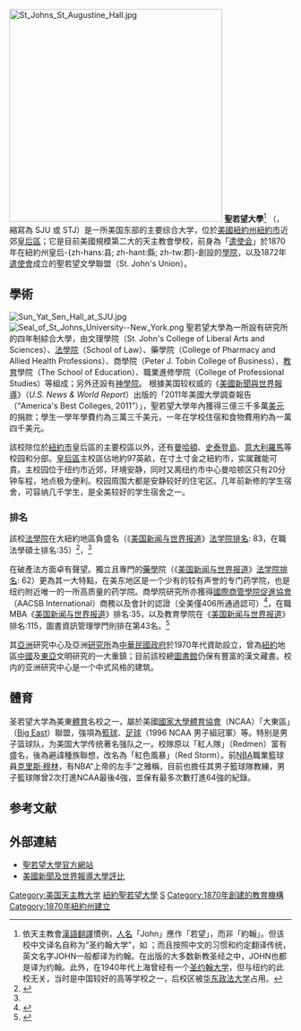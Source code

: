 {{otheruses|other=[[英語|英文]]校名相同但[[漢語|漢語]]譯名不同的其他[[大學|大學]]|聖約翰大學}}
{{noteta
|1 = zh-cn:圣约翰; zh-tw:聖若望;
}}
{{Infobox University
|Name=聖若望大學|
|EnglishName=St. John's University|
|SealImage=[[File:SJU_Emblem.jpg|File:SJU_Emblem.jpg]]|
|SealInfo=|
|Motto=|
|Established=1870年創校|
|Type=[[私立|私立]][[天主教|天主教]][[綜合大學|綜合大學]]|
|President=|
|Location=[[美國|美國]][[紐約市|紐約市]][[皇后區|皇后區]]|
|Campus=市區近郊|
|AreaTotal=|
|Department=六學院<br />學系<br />研究所|
|Faculty=|
|Professor=|
|Associate Professor=|
|Assistant Professor=|
|Lecturer=|
|Student=18,092|
|Undergraduate=15,092|
|Postgraduate=3,000|
|Website=http://www.stjohns.edu|
|Celebration=|
}}
[[File:St_Johns_St_Augustine_Hall.jpg|380x380px]]
'''聖若望大學'''<ref>依天主教會[[漢語|漢語]][[翻譯|翻譯]]慣例，[[人名|人名]]「John」應作「若望」，而非「約翰」。但该校中文译名自称为“圣约翰大学”，如 {{cite web | url=http://www.stjohns.edu/global/global-education/language-connection/language-connection-chinese/meet-student | title=Meet a Student | accessdate=2012-11-06 | archive-url=https://web.archive.org/web/20140523230627/http://www.stjohns.edu/global/global-education/language-connection/language-connection-chinese/meet-student | archive-date=2014-05-23 | dead-url=yes }}；而且按照中文的习惯和约定翻译传统，英文名字JOHN一般都译为约翰。在出版的大多数新教圣经之中，JOHN也都是译为约翰。此外，在1940年代上海曾经有一个[[圣约翰大学_(上海)|圣约翰大学]]，但与纽约的此校无关，当时是中国较好的高等学校之一，后校区被[[华东政法大学|华东政法大学]]占用。</ref>
（{{lang-en|St. John's University}}，縮寫為 SJU 或 STJ）是一所美国东部的主要综合大学，位於[[美國|美國]][[紐約州|紐約州]][[紐約市|紐約市]]近郊[[皇后區|皇后區]]；它是目前美國規模第二大的天主教會學校，前身為「[[遣使会|遣使会]]」於1870年在紐約州皇后-{zh-hans:县; zh-hant:縣; zh-tw:郡}-創設的[[學院_(學校)|學院]]，以及1872年[[遣使會|遣使會]]成立的聖若望文學聯盟（St. John's Union）。

== 學術==

[[File:Sun_Yat_Sen_Hall_at_SJU.jpg|thumb]]
[[File:Seal_of_St_Johns_University--New_York.png|thumb]]
聖若望大學為一所設有研究所的四年制綜合大學，由文理學院（St. John's College of Liberal Arts and Sciences）、[[圣约翰大学法学院|法學院]]（School of Law）、藥學院（College of Pharmacy and Allied Health Professions）、商學院（Peter J. Tobin College of Business）、[[教育|教育]]學院（The School of Education）、職業進修學院（College of Professional Studies）等組成；另外还設有[[神學院|神學院]]。
根據美国较权威的《[[美國新聞與世界報導|美國新聞與世界報導]]》（''U.S. News & World Report''）出版的「2011年美國大學調查報告（“America's Best Colleges, 2011”）」，聖若望大學年內獲得三億三千多萬[[美元|美元]]的捐款；學生一學年學費约為三萬三千美元，一年在学校住宿和食物費用約為一萬四千美元。

該校除位於[[紐約市|紐約市]]皇后區的主要校區以外，还有[[曼哈頓|曼哈頓]]、[[史泰登島|史泰登島]]、[[意大利|意大利]][[羅馬|羅馬]]等校园和分部。[[皇后區|皇后區]]主校區佔地約97英畝，在寸土寸金之紐約市，实属難能可貴。主校园位于纽约市近郊，环境安静，同时又离纽约市中心曼哈顿区只有20分钟车程，地点极为便利。校园周围大都是安静较好的住宅区。几年前新修的学生宿舍，可容纳几千学生，是全美较好的学生宿舍之一。
===排名===
該校[[圣约翰大学法学院|法學院]]在大紐約地區負盛名（《[[美国新闻与世界报道|美国新闻与世界报道]]》[[美国法学院排名|法学院排名]]: 83，在職法學碩士排名:35）<ref>{{Cite web|url = http://colleges.usnews.rankingsandreviews.com/best-colleges/st-john-s-university-new-york-195809/overall-rankings|title = 參考網站|accessdate = 2016-02-03|archive-date = 2015-12-08|archive-url = https://web.archive.org/web/20151208091431/http://colleges.usnews.rankingsandreviews.com/best-colleges/st-john-s-university-new-york-195809/overall-rankings|dead-url = no}}</ref>，<ref name="http://www.top-law-schools.com/rankings.html">{{cite web| url=http://www.top-law-schools.com/rankings.html| title=Top 2012 Law School Rankings| accessdate=2012-10-02| archive-date=2013-07-07| archive-url=https://web.archive.org/web/20130707060344/http://www.top-law-schools.com/rankings.html| dead-url=yes}}</ref>在破產法方面卓有聲望。獨立且專門的[[藥學|藥學]]院（《[[美国新闻与世界报道|美国新闻与世界报道]]》[[美国法学院排名|法学院排名]]: 62）更為其一大特點，在美东地区是一个少有的较有声誉的专门药学院，也是纽约附近唯一的一所高质量的药学院。商學院研究所亦獲得[[國際商管學院促進協會|國際商管學院促進協會]]（AACSB International）商務以及會計的認證（全美僅406所通過認可）<ref>{{Cite web|url = https://datadirect.aacsb.edu/public/profiles/profile.cfm?interstitialComplete=1&runReport=1&unitid=54885&userType=All|title = AACSB網站|access-date = 2016-02-03|archive-date = 2021-04-07|archive-url = https://web.archive.org/web/20210407085650/https://datadirect.aacsb.edu/public/profiles/profile.cfm?interstitialComplete=1&runReport=1&unitid=54885&userType=All|dead-url = no}}</ref>，在職MBA《[[美国新闻与世界报道|美国新闻与世界报道]]》排名:35，以及教育學院在《[[美国新闻与世界报道|美国新闻与世界报道]]》排名:115，圖書資訊管理學門則排在第43名。<ref>{{Cite web|url = http://grad-schools.usnews.rankingsandreviews.com/best-graduate-schools/top-library-information-science-programs/library-information-science-rankings/page+2|title = US NEWS RANKING|access-date = 2016-02-03|archive-date = 2016-08-02|archive-url = https://web.archive.org/web/20160802165547/http://grad-schools.usnews.rankingsandreviews.com/best-graduate-schools/top-library-information-science-programs/library-information-science-rankings/page+2|dead-url = no}}</ref>

其[[亞洲|亞洲]]研究中心及亞洲[[研究所|研究所]]為[[中華民國|中華民國]][[政府|政府]]於1970年代資助設立，曾為[[紐約|紐約]]地區[[中國|中國]]及[[東亞|東亞]]文明研究的一大重鎮；目前該校總[[圖書館|圖書館]]仍保有豐富的漢文藏書。校内的亚洲研究中心是一个中式风格的建筑。

== 體育 ==
圣若望大学為美東[[体育运动|體育]]名校之一，屬於美國[[國家大學體育協會|國家大學體育協會]]（NCAA）「大東區」（[[Big_East|Big East]]）聯盟，強項為[[籃球|籃球]]、[[足球|足球]]（1996 NCAA 男子組冠軍）等。特别是男子篮球队，为美国大学传统著名强队之一。校隊原以「紅人隊」（Redmen）富有盛名，後為避諱種族聯想，改名為「紅色風暴」（Red Storm）。前[[國家籃球協會|NBA]]職業籃球員[[克里斯·穆林|克里斯·穆林]]，有NBA“上帝的左手”之雅稱，目前也擔任其男子籃球隊教練，男子籃球隊曾2次打進NCAA最後4強，並保有最多次數打進64強的紀錄。

== 参考文献==
<references/>

== 外部連結 ==
* [https://web.archive.org/web/20041230235948/http://new.stjohns.edu/ 聖若望大學官方網站]
* [https://web.archive.org/web/20070101130054/http://www.usnews.com/usnews/edu/college/rankings/rankindex_brief.php 美國新聞及世界報導大學評比]
{{纽约市的大学}}
[[Category:美国天主教大学|Category:美国天主教大学]]
[[Category:紐約聖若望大學|]]
[[Category:皇后區境內地區|S]]
[[Category:1870年創建的教育機構|Category:1870年創建的教育機構]]
[[Category:1870年紐約州建立|Category:1870年紐約州建立]]